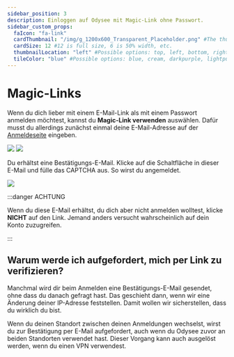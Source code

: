 ---
sidebar_position: 3
description: Einloggen auf Odysee mit Magic-Link ohne Passwort.
sidebar_custom_props:
  faIcon: "fa-link"
  cardThumbnail: "/img/g_1200x600_Transparent_Placeholder.png" #The thumbnail on the category card.
  cardSize: 12 #12 is full size, 6 is 50% width, etc.
  thumbnailLocation: "left" #Possible options: top, left, bottom, right, none
  tileColor: "blue" #Possible options: blue, cream, darkpurple, lightpurple, mauve, orange, pink, none
---

# Magic-Links

Wenn du dich lieber mit einem E-Mail-Link als mit einem Passwort anmelden möchtest, kannst du **Magic-Link verwenden** auswählen. Dafür musst du allerdings zunächst einmal deine E-Mail-Adresse auf der [Anmeldeseite](https://odysee.com/$/signin) eingeben.

![](/img/de/enter_password_page_desktop_dark.png#dark)
![](/img/de/enter_password_page_desktop_light.png#light)


Du erhältst eine Bestätigungs-E-Mail. Klicke auf die Schaltfläche in dieser E-Mail und fülle das CAPTCHA aus. So wirst du angemeldet. 

![](/img/de/magic_mail_example.png)

:::danger ACHTUNG

Wenn du diese E-Mail erhältst, du dich aber nicht anmelden wolltest, klicke **NICHT**  auf den Link. Jemand anders versucht wahrscheinlich auf dein Konto zuzugreifen.

:::

## Warum werde ich aufgefordert, mich per Link zu verifizieren?

Manchmal wird dir beim Anmelden eine Bestätigungs-E-Mail gesendet, ohne dass du danach gefragt hast. Das geschieht dann, wenn wir eine Änderung deiner IP-Adresse feststellen. Damit wollen wir sicherstellen, dass du wirklich du bist. 

Wenn du deinen Standort zwischen deinen Anmeldungen wechselst, wirst du zur Bestätigung per E-Mail aufgefordert, auch wenn du Odysee zuvor an beiden Standorten verwendet hast. Dieser Vorgang kann auch ausgelöst werden, wenn du einen VPN verwendest.
